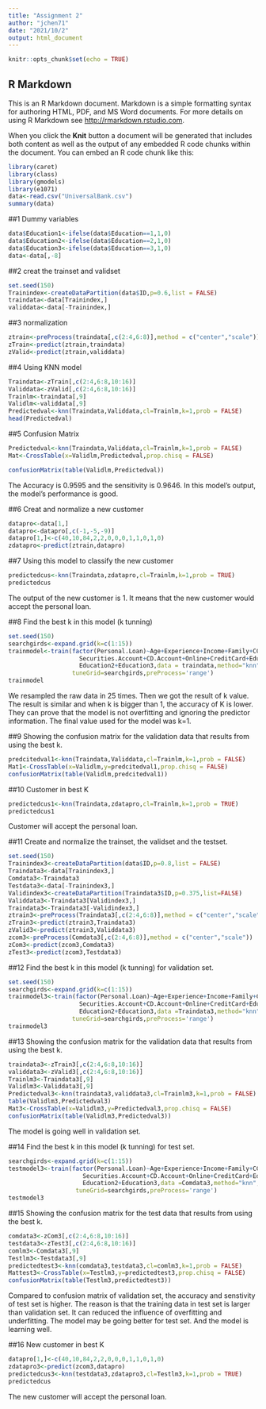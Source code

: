 ---
title: "Assignment 2"
author: "jchen71"
date: "2021/10/2"
output: html_document
---

```{r setup, include=FALSE}
knitr::opts_chunk$set(echo = TRUE)
```

## R Markdown

This is an R Markdown document. Markdown is a simple formatting syntax for authoring HTML, PDF, and MS Word documents. For more details on using R Markdown see <http://rmarkdown.rstudio.com>.

When you click the **Knit** button a document will be generated that includes both content as well as the output of any embedded R code chunks within the document. You can embed an R code chunk like this:

```{r }
library(caret)
library(class)
library(gmodels)
library(e1071)
data<-read.csv("UniversalBank.csv")
summary(data)
```

##1 Dummy variables
```{r }
data$Education1<-ifelse(data$Education==1,1,0)
data$Education2<-ifelse(data$Education==2,1,0)
data$Education3<-ifelse(data$Education==3,1,0)
data<-data[,-8]

```
##2 creat the trainset and validset
```{r}
set.seed(150)
Trainindex<-createDataPartition(data$ID,p=0.6,list = FALSE)
traindata<-data[Trainindex,]
validdata<-data[-Trainindex,]

```

##3 normalization
```{r }
ztrain<-preProcess(traindata[,c(2:4,6:8)],method = c("center","scale"))
zTrain<-predict(ztrain,traindata)
zValid<-predict(ztrain,validdata)
```

##4 Using KNN model
```{r }
Traindata<-zTrain[,c(2:4,6:8,10:16)]
Validdata<-zValid[,c(2:4,6:8,10:16)]
Trainlm<-traindata[,9]
Validlm<-validdata[,9]
Predictedval<-knn(Traindata,Validdata,cl=Trainlm,k=1,prob = FALSE)
head(Predictedval)
```

##5 Confusion Matrix
```{r }
Predictedval<-knn(Traindata,Validdata,cl=Trainlm,k=1,prob = FALSE)
Mat<-CrossTable(x=Validlm,Predictedval,prop.chisq = FALSE)


```


```{r }
confusionMatrix(table(Validlm,Predictedval))
```
The Accuracy is 0.9595 and the sensitivity is 0.9646. 
In this model's output, the model's performance is good. 


##6 Creat and normalize a new customer
```{r }
datapro<-data[1,]
datapro<-datapro[,c(-1,-5,-9)]
datapro[1,]<-c(40,10,84,2,2,0,0,0,1,1,0,1,0)
zdatapro<-predict(ztrain,datapro)
```

##7 Using this model to classify the new customer
```{r }
predictedcus<-knn(Traindata,zdatapro,cl=Trainlm,k=1,prob = TRUE)
predictedcus
```
The output of the new customer is 1. It means that the new customer would accept the personal loan. 


##8 Find the best k in this model (k tunning)
```{r }
set.seed(150)
searchgirds<-expand.grid(k=c(1:15))
trainmodel<-train(factor(Personal.Loan)~Age+Experience+Income+Family+CCAvg+Mortgage+
                    Securities.Account+CD.Account+Online+CreditCard+Education1+
                    Education2+Education3,data = traindata,method="knn",
                  tuneGrid=searchgirds,preProcess='range')
trainmodel
```
We resampled the raw data in 25 times. Then we got the result of k value. The result is similar and when k is bigger than 1, the accuracy of K is lower. They can prove that the model is not overfitting and ignoring the predictor information. The final value used for the model was k=1.


##9 Showing the confusion matrix for the validation data that results from using the best k.
```{r }
predcitedval1<-knn(Traindata,Validdata,cl=Trainlm,k=1,prob = FALSE)
Mat1<-CrossTable(x=Validlm,y=predcitedval1,prop.chisq = FALSE)
confusionMatrix(table(Validlm,predcitedval1))
```
##10 Customer in best K
```{r}
predictedcus1<-knn(Traindata,zdatapro,cl=Trainlm,k=1,prob = TRUE)
predictedcus1
```
Customer will accept the personal loan.

##11 Create and normalize the trainset, the validset and the testset.
```{r}
set.seed(150)
Trainindex3<-createDataPartition(data$ID,p=0.8,list = FALSE)
Traindata3<-data[Trainindex3,]
Comdata3<-Traindata3
Testdata3<-data[-Trainindex3,]
Validindex3<-createDataPartition(Traindata3$ID,p=0.375,list=FALSE)
Validdata3<-Traindata3[Validindex3,]
Traindata3<-Traindata3[-Validindex3,]
ztrain3<-preProcess(Traindata3[,c(2:4,6:8)],method = c("center","scale"))
zTrain3<-predict(ztrain3,Traindata3)
zValid3<-predict(ztrain3,Validdata3)
zcom3<-preProcess(Comdata3[,c(2:4,6:8)],method = c("center","scale"))
zCom3<-predict(zcom3,Comdata3)
zTest3<-predict(zcom3,Testdata3)
```

##12  Find the best k in this model (k tunning) for validation set.
```{r}
set.seed(150)
searchgirds<-expand.grid(k=c(1:15))
trainmodel3<-train(factor(Personal.Loan)~Age+Experience+Income+Family+CCAvg+Mortgage+
                    Securities.Account+CD.Account+Online+CreditCard+Education1+
                    Education2+Education3,data =Traindata3,method="knn",
                  tuneGrid=searchgirds,preProcess='range')
trainmodel3

```

##13 Showing the confusion matrix for the validation data that results from using the best k.
```{r}
traindata3<-zTrain3[,c(2:4,6:8,10:16)]
validdata3<-zValid3[,c(2:4,6:8,10:16)]
Trainlm3<-Traindata3[,9]
Validlm3<-Validdata3[,9]
Predictedval3<-knn(traindata3,validdata3,cl=Trainlm3,k=1,prob = FALSE)
table(Validlm3,Predictedval3)
Mat3<-CrossTable(x=Validlm3,y=Predictedval3,prop.chisq = FALSE)
confusionMatrix(table(Validlm3,Predictedval3))
```
The model is going well in validation set.


##14 Find the best k in this model (k tunning) for test set.
```{r}
searchgirds<-expand.grid(k=c(1:15))
testmodel3<-train(factor(Personal.Loan)~Age+Experience+Income+Family+CCAvg+Mortgage+
                     Securities.Account+CD.Account+Online+CreditCard+Education1+
                     Education2+Education3,data =Comdata3,method="knn",
                   tuneGrid=searchgirds,preProcess='range')
testmodel3
```

##15 Showing the confusion matrix for the test data that results from using the best k.
```{r}
comdata3<-zCom3[,c(2:4,6:8,10:16)]
testdata3<-zTest3[,c(2:4,6:8,10:16)]
comlm3<-Comdata3[,9]
Testlm3<-Testdata3[,9]
predictedtest3<-knn(comdata3,testdata3,cl=comlm3,k=1,prob = FALSE)
Mattest3<-CrossTable(x=Testlm3,y=predictedtest3,prop.chisq = FALSE)
confusionMatrix(table(Testlm3,predictedtest3))
```
Compared to confusion matrix of validation set, the accuracy and senstivity of test set is higher. The reason is that the training data in test set is larger than validation set. It can reduced the influence of overfitting and underfitting. The model may be going better for test set. And the model is learning well. 




##16 New customer in best K
```{r}
datapro[1,]<-c(40,10,84,2,2,0,0,0,1,1,0,1,0)
zdatapro3<-predict(zcom3,datapro)
predictedcus3<-knn(testdata3,zdatapro3,cl=Testlm3,k=1,prob = TRUE)
predictedcus
```
The new customer will accept the personal loan.

